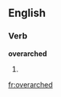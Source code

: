 ==English==

===Verb===
'''overarched'''

# {{present participle of|[[overarch]]}}

[[fr:overarched]]